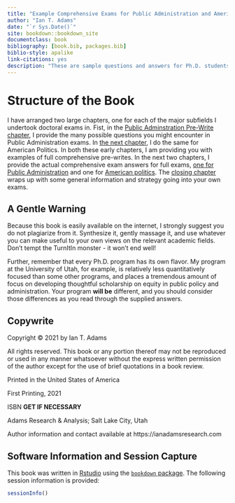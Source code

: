 ```yaml
--- 
title: "Example Comprehensive Exams for Public Administration and American Politics"
author: "Ian T. Adams"
date: "`r Sys.Date()`"
site: bookdown::bookdown_site
documentclass: book
bibliography: [book.bib, packages.bib]
biblio-style: apalike
link-citations: yes
description: "These are sample questions and answers for Ph.D. students preparing for their comprehensive exams."
---
```


# Structure of the Book

I have arranged two large chapters, one for each of the major subfields I undertook doctoral exams in. Fist, in the [Public Adminstration Pre-Write chapter](#pa-pre), I provide the many possible questions you might encounter in Public Administration exams. In [the next chapter](#ap-pre), I do the same for American Politics. In both these early chapters, I am providing you with examples of full comprehensive pre-writes. In the next two chapters, I provide the actual comprehensive exam answers for full exams, [one for Public Administration](#pa-real) and one for [American politics](#ap-real). The [closing chapter](#summary) wraps up with some general information and strategy going into your own exams.

## A Gentle Warning

Because this book is easily available on the internet, I strongly suggest you do not plagiarize from it. Synthesize it, gently massage it, and use whatever you can make useful to your own views on the relevant academic fields. Don't tempt the TurnItIn monster - it won't end well!

Further, remember that every Ph.D. program has its own flavor. My program at the University of Utah, for example, is relatively less quantitatively focused than some other programs, and places a tremendous amount of focus on developing thoughtful scholarship on equity in public policy and administration. Your program **will be** different, and you should consider those differences as you read through the supplied answers.

## Copywrite {#copywrite}

Copyright © 2021 by Ian T. Adams

All rights reserved. This book or any portion thereof may not be reproduced or used in any manner whatsoever without the express written permission of the author except for the use of brief quotations in a book review.

Printed in the United States of America

First Printing, 2021

ISBN **GET IF NECESSARY**

Adams Research & Analysis; Salt Lake City, Utah

Author information and contact available at https://ianadamsresearch.com


## Software Information and Session Capture

This book was written in [Rstudio](https://rstudio.com/) using the [`bookdown` package](https://bookdown.org/). The following session information is provided:

```r
sessionInfo()

```
